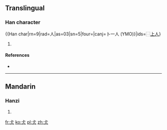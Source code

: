 ==Translingual==

===Han character===
{{Han char|rn=9|rad=人|as=03|sn=5|four=|canj=卜一人 (YMO)}|ids=⿱[[上]][[人]]}

# {{defn|Han|sort=人03}}

====References====
* {{Han ref|kx=0094.051|dkj=00394|dj=0199.050|hdz=10111.040|uh=4EE7|ud=20199}}

----

==Mandarin==

===Hanzi===
{{cmn-hanzi|pin=[[cháng]] ([[chang2]])|wg=ch'ang<sup>2</sup>}}

# {{defn|lang=cmn|sort=人03}}

[[fr:仧]]
[[ko:仧]]
[[pl:仧]]
[[zh:仧]]